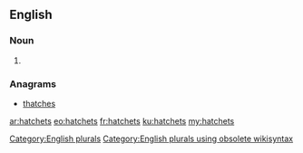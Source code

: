==English==

===Noun===
{{head|en}}

# {{plural of|hatchet}}

===Anagrams===
* [[thatches#English|thatches]]

[[Category:English plurals]][[Category:English plurals using obsolete wikisyntax]]

[[ar:hatchets]]
[[eo:hatchets]]
[[fr:hatchets]]
[[ku:hatchets]]
[[my:hatchets]]